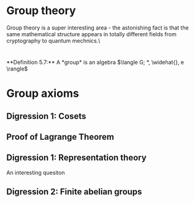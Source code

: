 
# Group theory

Group theory is a super interesting area - the astonishing fact is that the same mathematical structure appears in totally different fields from cryptography to quantum mechnics.\\

#
<Callout type='axiom'>
**Definition 5.7:** 
A *group* is an algebra $\langle G; *, \widehat{}, e \rangle$
</Callout>


# Group axioms

## Digression 1: Cosets


## Proof of Lagrange Theorem

## Digression 1: Representation theory

An interesting quesiton


## Digression 2: Finite abelian groups

